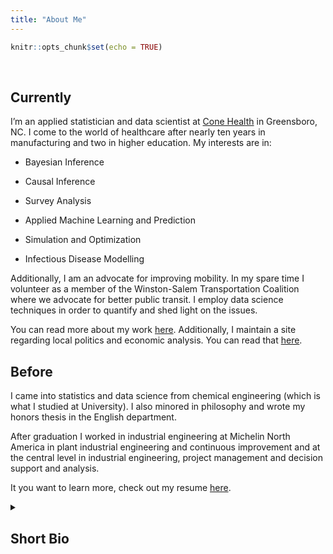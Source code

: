```yaml
---
title: "About Me"
---
```


```r
knitr::opts_chunk$set(echo = TRUE)
```
<br>

## Currently

I'm an applied statistician and data scientist at [Cone Health](https://www.conehealth.com/) in Greensboro, NC. I come to the world of healthcare after nearly ten years in manufacturing and two in higher education. My interests are in: 

* Bayesian Inference

* Causal Inference

* Survey Analysis

* Applied Machine Learning and Prediction

* Simulation and Optimization

* Infectious Disease Modelling

Additionally, I am an advocate for improving mobility. In my spare time I volunteer as a member of the Winston-Salem Transportation Coalition where we advocate for better public transit. I employ data science techniques in order to quantify and shed light on the issues. 

You can read more about my work [here](presentations.html). Additionally, I maintain a site regarding local politics and economic analysis. You can read that [here](https://www.nctriadresearch.com/).

## Before

I came into statistics and data science from chemical engineering (which is what I studied at University). I also minored in philosophy and wrote my honors thesis in the English department.

After graduation I worked in industrial engineering at Michelin North America in plant industrial engineering and continuous improvement and at the central level in industrial engineering, project management and decision support and analysis.

It you want to learn more, check out my resume [here](docs/DeWittResume.pdf).

<details>
<summary><h2>Short Bio</h2> </summary>
Michael DeWitt is an applied statistician and data scientist working in health care analytics and infectious disease modeling at Cone Health, one of the largest healthcare networks in North Carolina. Prior to healthcare, Michael has over ten years of experience in higher education analytics and manufacturing. His specialties are Bayesian inference, hierarchical modeling, survey design and analysis,  simulation and optimization, network analysis, and applied predictive modeling. He holds a bachelor's degree in Chemical Engineering from Clemson University and a Master's Degree in Statistics from North Carolina State University.
</details>